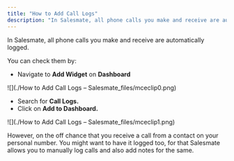 ```yaml
---
title: "How to Add Call Logs"
description: "In Salesmate, all phone calls you make and receive are automatically logged...."
---
```


In Salesmate, all phone calls you make and receive are automatically logged.

You can check them by:

*   Navigate to **Add Widget** on **Dashboard** 

![](./How to Add Call Logs – Salesmate_files/mceclip0.png)

*   Search for **Call Logs.**
*   Click on **Add to Dashboard.**

![](./How to Add Call Logs – Salesmate_files/mceclip1.png)

However, on the off chance that you receive a call from a contact on your personal number. You might want to have it logged too, for that Salesmate allows you to manually log calls and also add notes for the same.